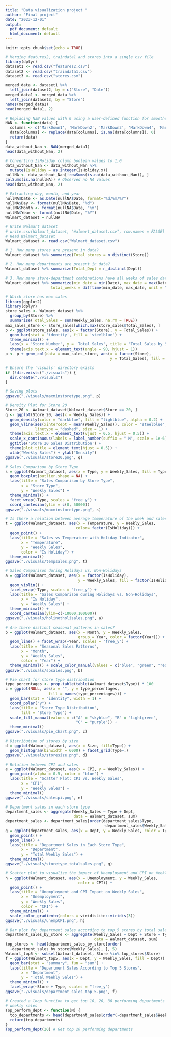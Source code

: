 ```yaml
---
title: "Data visualization project "
author: "Final project"
date: "2023-12-01"
output:
  pdf_document: default
  html_document: default
---
```


```r
knitr::opts_chunk$set(echo = TRUE)
```

```r
# Merging features2, traindata1 and stores into a single csv file
library(dplyr)
dataset1 <- read.csv("features2.csv")
dataset2 <- read.csv("traindata1.csv")
dataset3 <- read.csv("stores.csv")

merged_data <- dataset1 %>%
  left_join(dataset2, by = c("Store", "Date"))
merged_data1 <- merged_data %>%
  left_join(dataset3, by = "Store")
names(merged_data1)
head(merged_data1, 2)

# Replacing NaN values with 0 using a user-defined function for smoother visualizations
NAN <- function(data) {
  columns <- c('MarkDown1', 'MarkDown2', 'MarkDown3', 'MarkDown4', 'MarkDown5')
  data[columns] <- replace(data[columns], is.na(data[columns]), 0)
  return(data)
}
data_without_Nan <- NAN(merged_data1)
head(data_without_Nan, 2)

# Converting IsHoliday column boolean values to 1,0
data_without_Nan <- data_without_Nan %>%
  mutate(IsHoliday = as.integer(IsHoliday.x))
nullNA <- data_without_Nan[!rowSums(is.na(data_without_Nan)), ]
colSums(is.na(nullNA)) # Observed no NA values
head(data_without_Nan, 2)

# Extracting day, month, and year
nullNA$Date <- as.Date(nullNA$Date, format="%d/%m/%Y")
nullNA$Day <- format(nullNA$Date, "%d")
nullNA$Month <- format(nullNA$Date, "%m")
nullNA$Year <- format(nullNA$Date, "%Y")
Walmart_dataset = nullNA

# Write Walmart dataset
# write.csv(Walmart_dataset, "Walmart_dataset.csv", row.names = FALSE)
# Read Walmart_dataset
Walmart_dataset <- read.csv("Walmart_dataset.csv")

# 1. How many stores are present in data?
Walmart_dataset %>% summarize(Total_stores = n_distinct(Store))

# 2. How many departments are present in data?
Walmart_dataset %>% summarize(Total_Dept = n_distinct(Dept))

# 3. How many store-department combinations have all weeks of sales data?
Walmart_dataset %>% summarize(min_date = min(Date), max_date = max(Date),
                    total_weeks = difftime(min_date, max_date, unit = "weeks"))

# Which store has max sales
library(ggplot2)
library(dplyr)
store_sales <- Walmart_dataset %>%
  group_by(Store) %>%
  summarise(Total_Sales = sum(Weekly_Sales, na.rm = TRUE))
max_sales_store <- store_sales[which.max(store_sales$Total_Sales), ]
p <- ggplot(store_sales, aes(x = factor(Store), y = Total_Sales)) +
  geom_bar(stat = 'identity', fill = 'steelblue') +
  theme_minimal() +
  labs(x = 'Store Number', y = 'Total Sales', title = 'Total Sales by Store') +
  theme(axis.text.x = element_text(angle = 90, hjust = 1))
p <- p + geom_col(data = max_sales_store, aes(x = factor(Store),
                                              y = Total_Sales), fill = 'red')

# Ensure the 'visuals' directory exists
if (!dir.exists("./visuals")) {
  dir.create("./visuals")
}

# Saving plots
ggsave("./visuals/maxminstoretype.png", p)

# Density Plot for Store 20
Store_20 <- Walmart_dataset[Walmart_dataset$Store == 20, ]
q <- ggplot(Store_20, aes(x = Weekly_Sales)) + 
  geom_density(color = "darkblue", fill = "lightblue", alpha = 0.2) +
  geom_vline(aes(xintercept = mean(Weekly_Sales)), color = "steelblue", 
             linetype = "dashed", size = 1) +
  theme(axis.text.x = element_text(vjust = 0.5, hjust = 0.5)) +
  scale_x_continuous(labels = label_number(suffix = " M", scale = 1e-6)) +
  ggtitle('Store 20 Sales Distribution') +
  theme(plot.title = element_text(hjust = 0.5)) +
  xlab("Weekly Sales") + ylab("Density")
ggsave("./visuals/store20.png", q)

# Sales Comparison by Store Type
s = ggplot(Walmart_dataset, aes(x = Type, y = Weekly_Sales, fill = Type)) +
  geom_boxplot(outlier.shape = NA) +
  labs(title = "Sales Comparison by Store Type",
       x = "Store Type",
       y = "Weekly Sales") +
  theme_minimal() +
  facet_wrap(~Type, scales = "free_y") +
  coord_cartesian(ylim = c(0, 50000))
ggsave("./visuals/maxminstoretype.png", s)

# Is there a relation between average temperature of the week and sales?
t = ggplot(Walmart_dataset, aes(x = Temperature, y = Weekly_Sales,
                               color= factor(IsHoliday))) +
  geom_point() +
  labs(title = "Sales vs Temperature with Holiday Indicator",
       x = "Temperature",
       y = "Weekly Sales",
       color = "Is Holiday") +
  theme_minimal()
ggsave("./visuals/tempsales.png", t)

# Sales Comparison during Holidays vs. Non-Holidays
a = ggplot(Walmart_dataset, aes(x = factor(IsHoliday), 
                                y = Weekly_Sales, fill = factor(IsHoliday))) +
  geom_violin() +
  facet_wrap(~Type, scales = "free_y") +
  labs(title = "Sales Comparison during Holidays vs. Non-Holidays",
       x = "Is Holiday",
       y = "Weekly Sales") +
  theme_minimal() +
  coord_cartesian(ylim=c(-10000,100000))
ggsave("./visuals/holinotholisales.png", a)

# Are there distinct seasonal patterns in sales?
b = ggplot(Walmart_dataset, aes(x = Month, y = Weekly_Sales, 
                                group = Year, color = factor(Year))) +
  geom_line() + facet_wrap(~Year, scales = "free_y") +
  labs(title = "Seasonal Sales Patterns",
       x = "Month",
       y = "Weekly Sales",
       color = "Year") +
  theme_minimal() + scale_color_manual(values = c("blue", "green", "red"))
ggsave("./visuals/spsales.png", b)

# Pie chart for store type distribution
type_percentages <- prop.table(table(Walmart_dataset$Type)) * 100
c = ggplot(NULL, aes(x = "", y = type_percentages,
                   fill = names(type_percentages))) +
  geom_bar(stat = "identity", width = 1) +
  coord_polar("y") +
  labs(title = "Store Type Distribution",
       fill = "Store Type") +
  scale_fill_manual(values = c("A" = "skyblue", "B" = "lightgreen",
                               "C" = "purple")) +  
  theme_minimal()
ggsave("./visuals/pie_chart.png", c)

# Distribution of stores by size
d = ggplot(Walmart_dataset, aes(x = Size, fill=Type)) + 
  geom_histogram(binwidth = 6000) + facet_grid(Type~.)
ggsave("./visuals/storesize.png", d)

# Relation between CPI and sales
e = ggplot(Walmart_dataset, aes(x = CPI, y = Weekly_Sales)) +
  geom_point(alpha = 0.5, color = "blue") +
  labs(title = "Scatter Plot: CPI vs. Weekly Sales",
       x = "CPI",
       y = "Weekly Sales") +
  theme_minimal()
ggsave("./visuals/salecpi.png", e)

# Department sales in each store type
department_sales <- aggregate(Weekly_Sales ~ Type + Dept, 
                              data = Walmart_dataset, sum)
department_sales <- department_sales[order(department_sales$Type, 
                                           -department_sales$Weekly_Sales), ]
g = ggplot(department_sales, aes(x = Dept, y = Weekly_Sales, color = Type)) +
  geom_point() +
  geom_line() +
  labs(title = "Department Sales in Each Store Type",
       x = "Department",
       y = "Total Weekly Sales") +
  theme_minimal()
ggsave("./visuals/storetype_totalsales.png", g)

# Scatter plot to visualize the impact of Unemployment and CPI on Weekly Sales
h = ggplot(Walmart_dataset, aes(x = Unemployment, y = Weekly_Sales, 
                                color = CPI)) +
  geom_point() +
  labs(title = "Unemployment and CPI Impact on Weekly Sales",
       x = "Unemployment",
       y = "Weekly Sales",
       color = "CPI") +
  theme_minimal() +
  scale_color_gradientn(colors = viridisLite::viridis(3))
ggsave("./visuals/unempCPI.png", h)

# Bar plot for department sales according to top 5 stores by total sales
department_sales_by_store <- aggregate(Weekly_Sales ~ Dept + Store + Type, 
                                       data = Walmart_dataset, sum)
top_stores <- head(department_sales_by_store[order(
  -department_sales_by_store$Weekly_Sales), ], 5)
Walmart_top5 <- subset(Walmart_dataset, Store %in% top_stores$Store)
f = ggplot(Walmart_top5, aes(x = Dept, y = Weekly_Sales, fill = Dept)) +
  geom_bar(stat = "summary", fun = "sum") +
  labs(title = "Department Sales According to Top 5 Stores",
       x = "Department",
       y = "Total Weekly Sales") +
  theme_minimal() +
  facet_wrap(~Store + Type, scales = "free_y")
ggsave("./visuals/department_sales_top_5.png", f)

# Created a loop function to get top 10, 20, 30 performing departments by 
# weekly sales
Top_perform_dept <- function(N) {
  top_departments <- head(department_sales[order(-department_sales$Weekly_Sales), ], N)
  return(top_departments)
}
Top_perform_dept(20) # Get top 20 performing departments



```